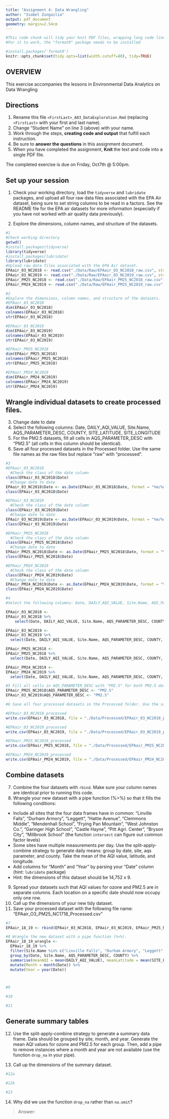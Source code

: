 ```yaml
---
title: "Assignment 4: Data Wrangling"
author: "Isabel Zungailia"
output: pdf_document
geometry: margin=2.54cm
---
```


```r
#This code chunk will tidy your knit PDF files, wrapping long code lines
#For it to work, the "formatR" package needs to be installed

#install.packages('formatR')
knitr::opts_chunk$set(tidy.opts=list(width.cutoff=80), tidy=TRUE)
```

## OVERVIEW

This exercise accompanies the lessons in Environmental Data Analytics on Data Wrangling 

## Directions
1.  Rename this file `<FirstLast>_A03_DataExploration.Rmd` (replacing `<FirstLast>` with your first and last name).
2. Change "Student Name" on line 3 (above) with your name.
3. Work through the steps, **creating code and output** that fulfill each instruction.
4. Be sure to **answer the questions** in this assignment document.
5. When you have completed the assignment, **Knit** the text and code into a single PDF file.

The completed exercise is due on Friday, Oct7th @ 5:00pm.

## Set up your session 
1. Check your working directory, load the `tidyverse` and `lubridate` packages, and upload all four raw data files associated with the EPA Air dataset, being sure to set string columns to be read in a factors. See the README file for the EPA air datasets for more information (especially if you have not worked with air quality data previously). 

2. Explore the dimensions, column names, and structure of the datasets. 

```r
#1
#Check working directory
getwd()
#install.packages(tidyverse)
library(tidyverse)
#install.packages(lubridate)
library(lubridate)
#Upload raw data files associated with the EPA Air dataset.
EPAair_03_NC2018 <- read.csv("./Data/Raw/EPAair_O3_NC2018_raw.csv", stringsAsFactors = TRUE)
EPAair_03_NC2019 <- read.csv("./Data/Raw/EPAair_O3_NC2019_raw.csv", stringsAsFactors = TRUE)
EPAair_PM25_NC2018 <- read.csv("./Data/Raw/EPAair_PM25_NC2018_raw.csv", stringsAsFactors = TRUE)
EPAair_PM24_NC2019 <- read.csv("./Data/Raw/EPAair_PM25_NC2019_raw.csv", stringsAsFactors = TRUE)

#2
#Explore the dimensions, column names, and structure of the datasets.
#EPAair_03_NC2018
dim(EPAair_03_NC2018)
colnames(EPAair_03_NC2018)
str(EPAair_03_NC2018)

#EPAair_03_NC2019
dim(EPAair_03_NC2019)
colnames(EPAair_03_NC2019)
str(EPAair_03_NC2019)

#EPAair_PM25_NC2018
dim(EPAair_PM25_NC2018)
colnames(EPAair_PM25_NC2018)
str(EPAair_PM25_NC2018)

#EPAair_PM24_NC2019
dim(EPAair_PM24_NC2019)
colnames(EPAair_PM24_NC2019)
str(EPAair_PM24_NC2019)
```

## Wrangle individual datasets to create processed files.
3. Change date to date
4. Select the following columns: Date, DAILY_AQI_VALUE, Site.Name, AQS_PARAMETER_DESC, COUNTY, SITE_LATITUDE, SITE_LONGITUDE
5. For the PM2.5 datasets, fill all cells in AQS_PARAMETER_DESC with "PM2.5" (all cells in this column should be identical).
6. Save all four processed datasets in the Processed folder. Use the same file names as the raw files but replace "raw" with "processed".

```r
#3
#EPAair_03_NC2018
  #Check the class of the date column
class(EPAair_03_NC2018$Date)
  #Change date to date
EPAair_03_NC2018$Date <- as.Date(EPAair_03_NC2018$Date, format = "%m/%d/%Y")
class(EPAair_03_NC2018$Date)

#EPAair_03_NC2019
  #Check the class of the date column
class(EPAair_03_NC2019$Date)
  #Change date to date
EPAair_03_NC2019$Date <- as.Date(EPAair_03_NC2019$Date, format = "%m/%d/%Y")
class(EPAair_03_NC2019$Date)

#EPAair_PM25_NC2018
  #Check the class of the date column
class(EPAair_PM25_NC2018$Date)
  #Change date to date
EPAair_PM25_NC2018$Date <- as.Date(EPAair_PM25_NC2018$Date, format = "%m/%d/%Y")
class(EPAair_PM25_NC2018$Date)

#EPAair_PM24_NC2019
  #Check the class of the date column
class(EPAair_PM24_NC2019$Date)
  #Change date to date
EPAair_PM24_NC2019$Date <- as.Date(EPAair_PM24_NC2019$Date, format = "%m/%d/%Y")
class(EPAair_PM24_NC2019$Date)

#4
#Select the following columns: Date, DAILY_AQI_VALUE, Site.Name, AQS_PARAMETER_DESC, COUNTY, SITE_LATITUDE, SITE_LONGITUDE

EPAair_03_NC2018 <-
EPAair_03_NC2018 %>%
    select(Date, DAILY_AQI_VALUE, Site.Name, AQS_PARAMETER_DESC, COUNTY, SITE_LATITUDE, SITE_LONGITUDE)

EPAair_03_NC2019 <-
EPAair_03_NC2019 %>%
  select(Date, DAILY_AQI_VALUE, Site.Name, AQS_PARAMETER_DESC, COUNTY, SITE_LATITUDE, SITE_LONGITUDE)

EPAair_PM25_NC2018 <-
EPAair_PM25_NC2018 %>%
  select(Date, DAILY_AQI_VALUE, Site.Name, AQS_PARAMETER_DESC, COUNTY, SITE_LATITUDE, SITE_LONGITUDE)

EPAair_PM24_NC2019 <-
EPAair_PM24_NC2019 %>%
  select(Date, DAILY_AQI_VALUE, Site.Name, AQS_PARAMETER_DESC, COUNTY, SITE_LATITUDE, SITE_LONGITUDE)

#5 Fill all cells in AQS_PARAMETER_DESC with "PM2.5" for both PM2.5 datasets (all cells in this column should be identical).
EPAair_PM25_NC2018$AQS_PARAMETER_DESC <- "PM2.5"
EPAair_03_NC2019$AQS_PARAMETER_DESC <- "PM2.5"

#6 Save all four processed datasets in the Processed folder. Use the same file names as the raw files but replace "raw" with "processed".

#EPAair_03_NC2018_processed 
write.csv(EPAair_03_NC2018, file = "./Data/Processed/EPAair_03_NC2018_processed.csv", row.names=FALSE)

#EPAair_03_NC2019_processed
write.csv(EPAair_03_NC2019, file = "./Data/Processed/EPAair_03_NC2019_processed.csv", row.names=FALSE)

#EPAair_PM25_NC2018_processed
write.csv(EPAair_PM25_NC2018, file = "./Data/Processed/EPAair_PM25_NC2018_processed.csv", row.names=FALSE)

#EPAair_PM24_NC2019_processed
write.csv(EPAair_PM24_NC2019, file = "./Data/Processed/EPAair_PM24_NC2019_processed.csv", row.names=FALSE)

```

## Combine datasets
7. Combine the four datasets with `rbind`. Make sure your column names are identical prior to running this code. 
8. Wrangle your new dataset with a pipe function (%>%) so that it fills the following conditions: 

* Include all sites that the four data frames have in common: "Linville Falls", "Durham Armory", "Leggett", "Hattie Avenue", "Clemmons Middle", "Mendenhall School", "Frying Pan Mountain", "West Johnston Co.", "Garinger High School", "Castle Hayne", "Pitt Agri. Center", "Bryson City", "Millbrook School" (the function `intersect` can figure out common factor levels)
* Some sites have multiple measurements per day. Use the split-apply-combine strategy to generate daily means: group by date, site, aqs parameter, and county. Take the mean of the AQI value, latitude, and longitude.
* Add columns for "Month" and "Year" by parsing your "Date" column (hint: `lubridate` package)
* Hint: the dimensions of this dataset should be 14,752 x 9.

9. Spread your datasets such that AQI values for ozone and PM2.5 are in separate columns. Each location on a specific date should now occupy only one row.
10. Call up the dimensions of your new tidy dataset.
11. Save your processed dataset with the following file name: "EPAair_O3_PM25_NC1718_Processed.csv"

```r
#7
EPAair_18_19 <- rbind(EPAair_03_NC2018, EPAair_03_NC2019, EPAair_PM25_NC2018, EPAair_PM24_NC2019)

#8 Wrangle the new dataset with a pipe function (%>%).
EPAair_18_19_wrangle <-
  EPAair_18_19 %>% 
  filter(Site.Name %in% c("Linville Falls", "Durham Armory", "Leggett", "Hattie Avenue", "Clemmons Middle", "Mendenhall School", "Frying Pan Mountain", "West Johnston Co.", "Garinger High School", "Castle Hayne", "Pitt Agri. Center", "Bryson City", "Millbrook School")) %>%
  group_by(Date, Site.Name, AQS_PARAMETER_DESC, COUNTY) %>%
  summarise(meanAQI = mean(DAILY_AQI_VALUE), meanLatitude = mean(SITE_LATITUDE), meanLongitude = mean(SITE_LONGITUDE))  %>%
  mutate(Month = month(Date)) %>% 
  mutate(Year = year(Date))



#9

#10

#11

```


## Generate summary tables
12. Use the split-apply-combine strategy to generate a summary data frame. Data should be grouped by site, month, and year. Generate the mean AQI values for ozone and PM2.5 for each group. Then, add a pipe to remove instances where a month and year are not available (use the function `drop_na` in your pipe). 

13. Call up the dimensions of the summary dataset.

```r
#12a

#12b

#13

```

14. Why did we use the function `drop_na` rather than `na.omit`?

> Answer: 
